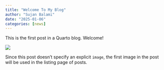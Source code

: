 ```yaml
---
title: "Welcome To My Blog"
author: "Sujan Balami"
date: "2025-01-06"
categories: [news]
---
```


This is the first post in a Quarto blog. Welcome!

![](thumbnail.jpg)

Since this post doesn't specify an explicit `image`, the first image in the post will be used in the listing page of posts.

